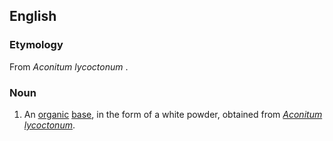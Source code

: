==English==

===Etymology===
From ''Aconitum lycoctonum'' {{suffix|en||ine}}.

===Noun===
{{en-noun|-}}

# {{lb|en|organic compound}} An [[organic]] [[base]], in the form of a white powder, obtained from ''[[Aconitum lycoctonum]]''.